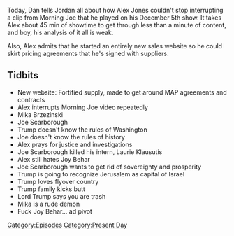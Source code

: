 {{DEFAULTSORT:
    #_EPISODE_0110:December 5, 2017
}}{{Episode
    | title           = December 5, 2017
    | caption         = Listen to this episode on [https://knowledgefight.libsyn.com/knowledge-fight-dec-5-2017 Libsyn] [https://open.spotify.com/episode/5KJ2Wck4ZSSs7Zl311A5NU Spotify]
    | episodeNumber   = 110
    | length          = 01:40:48
    | airDate         = December 7, 2017
    | coverageDate    = December 5, 2017
    | episodeType     = [[:Category:Present Day|Present Day]]
    | appearance      = [[Joe Scarborough]], [[Mika Brzezinski]], [[Laurie Klausutis]], [[Joy Behar]]
    | oocDrop         = Marble tablets of Mueller;
    | previousEpisode = [[109: December 4, 2017]]
    | nextEpisode     = [[111: January 21-22, 2016]]
}}

{{Stub}}

Today, Dan tells Jordan all about how Alex Jones couldn't stop interrupting a clip from Morning Joe that he played on his December 5th show. It takes Alex about 45 min of showtime to get through less than a minute of content, and boy, his analysis of it all is weak.

Also, Alex admits that he started an entirely new sales website so he could skirt pricing agreements that he's signed with suppliers.

==Tidbits==

*New website: Fortified supply, made to get around MAP agreements and contracts
*Alex interrupts Morning Joe video repeatedly
*Mika Brzezinski
*Joe Scarborough
*Trump doesn't know the rules of Washington
*Joe doesn't know the rules of history
*Alex prays for justice and investigations
*Joe Scarborough killed his intern, Laurie Klausutis
*Alex still hates Joy Behar
*Joe Scarborough wants to get rid of sovereignty and prosperity
*Trump is going to recognize Jerusalem as capital of Israel
*Trump loves flyover country
*Trump family kicks butt
*Lord Trump says you are trash
*Mika is a rude demon
*Fuck Joy Behar... ad pivot

[[Category:Episodes]]
[[Category:Present Day]]
